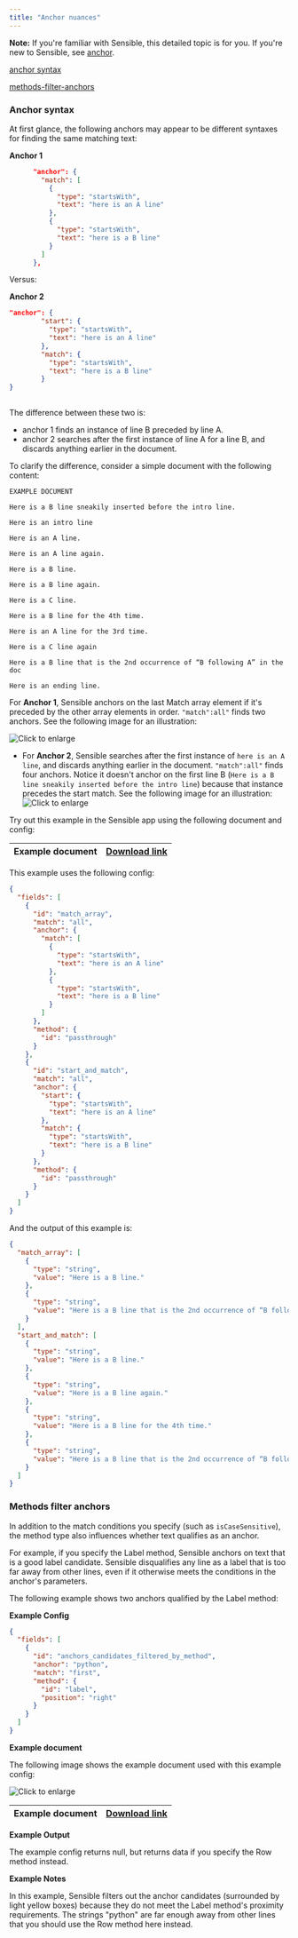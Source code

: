 ```yaml
---
title: "Anchor nuances"
---
```


**Note:** If you're familiar with Sensible, this detailed topic is for you. If you're new to Sensible, see [anchor](/senseml-reference/field-query-object/anchor).

[anchor syntax](/senseml-reference/concepts/anchor-nuances#anchor-syntax)

[methods-filter-anchors](/senseml-reference/concepts/anchor-nuances#methods-filter-anchors)

### Anchor syntax

At first glance, the following anchors may appear to be different syntaxes for finding the same matching text:

**Anchor 1**


```JSON JSON
      "anchor": {
        "match": [
          {
            "type": "startsWith",
            "text": "here is an A line"
          },
          {
            "type": "startsWith",
            "text": "here is a B line"
          }
        ]
      },
```
Versus:

**Anchor 2**



``` JSON JSON
"anchor": {
        "start": {
          "type": "startsWith",
          "text": "here is an A line"
        },
        "match": {
          "type": "startsWith",
          "text": "here is a B line"
        }
}
    
```
The difference between these two is:

* anchor 1 finds an instance of line B preceded by line A.
* anchor 2 searches after the first instance of line A for a line B, and discards anything earlier in the document.

To clarify the difference, consider a simple document with the following content:

```
EXAMPLE DOCUMENT

Here is a B line sneakily inserted before the intro line.

Here is an intro line

Here is an A line.

Here is an A line again.

Here is a B line.

Here is a B line again.

Here is a C line.

Here is a B line for the 4th time.

Here is an A line for the 3rd time.

Here is a C line again

Here is a B line that is the 2nd occurrence of “B following A” in the doc

Here is an ending line.
```
For **Anchor 1**, Sensible anchors on the last Match array element if it's preceded by the other array elements in order. `"match":all"` finds two anchors. See the following image for an illustration: 

![Click to enlarge](/assets/v0/images/screenshots/anchor_2.png)

* For **Anchor 2**, Sensible searches after the first instance of `here is an A line`, and discards anything earlier in the document. `"match":all"` finds four anchors. Notice it doesn't anchor on the first line B (`Here is a B line sneakily inserted before the intro line`) because that instance precedes the start match. See the following image for an illustration:  
![Click to enlarge](/assets/v0/images/screenshots/anchor_3.png)

Try out this example in the Sensible app using the following document and config:

| Example document | [Download link](https://raw.githubusercontent.com/sensible-hq/sensible-docs/main/readme-sync/assets/v0/pdfs/anchor.pdf) |
| ---------------- | ----------------------------------------------------------------------------------------------------------------------- |

This example uses the following config:

```JSON JSON 
{
  "fields": [
    {
      "id": "match_array",
      "match": "all",
      "anchor": {
        "match": [
          {
            "type": "startsWith",
            "text": "here is an A line"
          },
          {
            "type": "startsWith",
            "text": "here is a B line"
          }
        ]
      },
      "method": {
        "id": "passthrough"
      }
    },
    {
      "id": "start_and_match",
      "match": "all",
      "anchor": {
        "start": {
          "type": "startsWith",
          "text": "here is an A line"
        },
        "match": {
          "type": "startsWith",
          "text": "here is a B line"
        }
      },
      "method": {
        "id": "passthrough"
      }
    }
  ]
}
```
And the output of this example is:

```JSON JSON 
{
  "match_array": [
    {
      "type": "string",
      "value": "Here is a B line."
    },
    {
      "type": "string",
      "value": "Here is a B line that is the 2nd occurrence of “B following A” in the doc"
    }
  ],
  "start_and_match": [
    {
      "type": "string",
      "value": "Here is a B line."
    },
    {
      "type": "string",
      "value": "Here is a B line again."
    },
    {
      "type": "string",
      "value": "Here is a B line for the 4th time."
    },
    {
      "type": "string",
      "value": "Here is a B line that is the 2nd occurrence of “B following A” in the doc"
    }
  ]
}
```
### Methods filter anchors

In addition to the match conditions you specify (such as `isCaseSensitive`), the method type also influences whether text qualifies as an anchor.

For example, if you specify the Label method, Sensible anchors on text that is a good label candidate. Sensible disqualifies any line as a label that is too far away from other lines, even if it otherwise meets the conditions in the anchor's parameters.

The following example shows two anchors qualified by the Label method:

**Example Config**

```JSON JSON 
{
  "fields": [
    {
      "id": "anchors_candidates_filtered_by_method",
      "anchor": "python",
      "match": "first",
      "method": {
        "id": "label",
        "position": "right"
      }
    }
  ]
}
```
**Example document**

The following image shows the example document used with this example config:

![Click to enlarge](/assets/v0/images/screenshots/ui_filtered_anchor.png)

| Example document | [Download link](https://raw.githubusercontent.com/sensible-hq/sensible-docs/main/readme-sync/assets/v0/pdfs/row%5Fcolumn.pdf) |
| ---------------- | ----------------------------------------------------------------------------------------------------------------------------- |

**Example Output**

The example config returns null, but returns data if you specify the Row method instead.

**Example Notes**

In this example, Sensible filters out the anchor candidates (surrounded by light yellow boxes) because they do not meet the Label method's proximity requirements. The strings "python" are far enough away from other lines that you should use the Row method here instead.